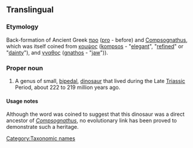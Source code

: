 ==Translingual==

===Etymology===
Back-formation of Ancient Greek [[προ]] ([[pro]] - before) and [[Compsognathus]], which was itself coined from [[κομψος]] ([[kompsos]] - "[[elegant]]", "[[refined]]" or "[[dainty]]"), and [[γναθος]] ([[gnathos]] - "[[jaw]]")).

===Proper noun===
{{wikipedia}}
{{infl|mul|proper noun}}

# A genus of small, [[bipedal]], [[dinosaur]] that lived during the Late [[Triassic]] Period, about 222 to 219 million years ago.

====Usage notes====
Although the word was coined to suggest that this dinosaur was a direct ancestor of ''[[Compsognathus]]'', no evolutionary link has been proved to demonstrate such a heritage.

[[Category:Taxonomic names]]